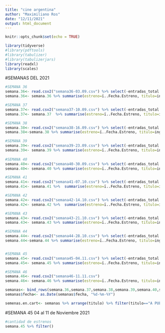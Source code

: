 ```yaml
---
title: "cine argentina"
author: "Maximiliano Ros"
date: "12/11/2021"
output: html_document
---
```


```r
knitr::opts_chunk$set(echo = TRUE)
```

```r
library(tidyverse)
#library(pdftools)
#library(tabulizer)
#library(tabulizerjars)
library(readxl)
library(scales)
```

#SEMANAS DEL 2021 
```r
#SEMANA 36
semana.36<- read.csv2("semana36-03.09.csv") %>% select(-entradas_total..v_is_pelicula_diario.)
semana.36<- semana.36 %>% summarise(estreno=ï..Fecha.Estreno, titulo=ing.Titulo, espectadores.semanales=Espec..Semana, semanas.en.cartelera= Semana.Cartel, pantallas.proyectadas=Pantallas, fecha= "03-09-2021", semana=36)

#SEMANA 37
semana.37<- read.csv2("semana37-10.09.csv") %>% select(-entradas_total..v_is_pelicula_diario.)
semana.37<- semana.37  %>% summarise(estreno=ï..Fecha.Estreno, titulo=ing.Titulo, espectadores.semanales=Espec..Semana, semanas.en.cartelera= Semana.Cartel, pantallas.proyectadas=Pantallas, fecha= "10-09-2021", semana=37)

#SEMANA 38
semana.38<- read.csv2("semana38-16.09.csv") %>% select(-entradas_total..v_is_pelicula_diario.)
semana.38<-semana.38 %>% summarise(estreno=ï..Fecha.Estreno, titulo=ing.Titulo, espectadores.semanales=Espec..Semana, semanas.en.cartelera= Semana.Cartel, pantallas.proyectadas=Pantallas, fecha= "16-09-2021", semana=38)

#SEMANA 39
semana.39<- read.csv2("semana39-23.09.csv") %>% select(-entradas_total..v_is_pelicula_diario.)
semana.39<- semana.39 %>% summarise(estreno=ï..Fecha.Estreno, titulo=ing.Titulo, espectadores.semanales=Espec..Semana, semanas.en.cartelera= Semana.Cartel, pantallas.proyectadas=Pantallas, fecha= "23-09-2021",semana=39)
  
#SEMANA 40  
semana.40<- read.csv2("semana40-30.09.csv") %>% select(-entradas_total..v_is_pelicula_diario.)
semana.40<- semana.40 %>% summarise(estreno=ï..Fecha.Estreno, titulo=ing.Titulo, espectadores.semanales=Espec..Semana, semanas.en.cartelera= Semana.Cartel, pantallas.proyectadas=Pantallas, fecha= "30-09-2021", semana=40)

#SEMANA 41
semana.41<- read.csv2("semana41-07.10.csv") %>% select(-entradas_total..v_is_pelicula_diario.)
semana.41<- semana.41 %>%  summarise(estreno=ï..Fecha.Estreno, titulo=ing.Titulo, espectadores.semanales=Espec..Semana, semanas.en.cartelera= Semana.Cartel, pantallas.proyectadas=Pantallas, fecha= "07-10-2021", semana=41)

#SEMANA 42
semana.42<- read.csv2("semana42-14.10.csv") %>% select(-entradas_total..v_is_pelicula_diario.)
semana.42<- semana.42 %>%  summarise(estreno=ï..Fecha.Estreno, titulo=ing.Titulo, espectadores.semanales=Espec..Semana, semanas.en.cartelera= Semana.Cartel, pantallas.proyectadas=Pantallas, fecha= "14-10-2021", semana=42)

#SEMANA 43
semana.43<- read.csv2("semana43-21.10.csv") %>% select(-entradas_total..v_is_pelicula_diario.)
semana.43<- semana.43 %>% summarise(estreno=ï..Fecha.Estreno, titulo=ing.Titulo, espectadores.semanales=Espec..Semana, semanas.en.cartelera= Semana.Cartel, pantallas.proyectadas=Pantallas, fecha= "21-10-2021", semana=43)

#SEMANA 44
semana.44<- read.csv2("semana44-28.10.csv") %>% select(-entradas_total..v_is_pelicula_diario.)
semana.44<-semana.44 %>% summarise(estreno=ï..Fecha.Estreno, titulo=ing.Titulo, espectadores.semanales=Espec..Semana, semanas.en.cartelera= Semana.Cartel, pantallas.proyectadas=Pantallas, fecha="28-10-2021", semana=44)


#SEMANA 45
semana.45<- read.csv2("semana45-04.11.csv") %>% select(-entradas_total..v_is_pelicula_diario.)
semana.45<- semana.45 %>% summarise(estreno=ï..Fecha.Estreno, titulo=ing.Titulo, espectadores.semanales=Espec..Semana, semanas.en.cartelera= Semana.Cartel, pantallas.proyectadas=Pantallas, fecha="04-11-2021", semana=45)

#SEMANA 46
semana.46<- read.csv2("semana46-11.11.csv") 
semana.46<- semana.46 %>% summarise(estreno=ï..Fecha.Estreno, titulo=ing.Titulo, espectadores.semanales=Espec..Semana, semanas.en.cartelera= Semana.Cartel, pantallas.proyectadas=Pantallas, fecha= "11-11-2021", semana=46)

semanas<- bind_rows(semana.36,semana.37,semana.38,semana.39,semana.40,semana.41,semana.42,semana.43,semana.44,semana.45,semana.46) 
semanas$fecha<- as.Date(semanas$fecha, "%d-%m-%Y")
```




```r
semenas.en.cart<- semanas %>% arrange(titulo) %>% filter(titulo=="A PUERTAS CERRADAS")
```





#SEMANA 45 04 al 11 de Noviembre 2021
```r
#cantidad de estrenos 
semana.45 %>% filter()

```

